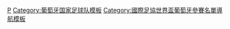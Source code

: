 {{National squad
 | name      = 2002年世界杯足球赛葡萄牙参赛名单
 | bg        = #B50000
 | fg        = gold
 |bordercolor= #006600
 | country   = 葡萄牙
 | flag      = Portugal
 | comp link = 2002年世界杯足球赛
 | comp      = 2002年世界杯足球赛
 | p1        = [[维托尔·巴亚|-{zh-hans:巴亚;zh-hk:拜亞;zh-tw:巴亞;}-]]
 | p2        = [[若热·科斯塔|-{zh-hans:若热·科斯塔;zh-hk:佐治·哥斯達;zh-tw:科斯塔;}-]]
 | p3        = [[阿贝尔·沙维尔|-{zh-hans:沙维尔;zh-hk:沙維亞;zh-tw:沙維爾;}-]]
 | p4        = [[馬高·簡利拿|-{zh-hans:卡内拉;zh-hk:簡利拿;zh-tw:卡內拉;}-]]
 | p5        = [[费尔南多·科托|-{zh-hans:科托;zh-hk:古圖;zh-tw:科托;}-]] [[File:Captain sports.svg|10px|link=隊長 (足球)|alt=队长]]
 | p6        = [[保罗·索萨|-{zh-hans:索萨;zh-hk:蘇沙;zh-tw:索薩;}-]]
 | p7        = [[路易斯·菲戈|-{zh-hans:菲戈;zh-hk:費高;zh-tw:菲戈;}-]]
 | p8        = [[若昂·平托|平托]]
 | p9        = [[保莱塔|-{zh-hans:保莱塔;zh-hk:保連達;zh-tw:保萊塔;}-]]
 | p10       = [[鲁伊·科斯塔|-{zh-hans:鲁伊·科斯塔;zh-hk:雷·哥斯達;zh-tw:魯伊·科斯塔;}-]] 
 | p11       = [[塞尔吉奥·孔塞桑|孔塞桑]]
 | p12       = [[曉高·維亞拿|-{zh-hans:乌戈·维亚纳;zh-hk:曉高·維亞拿;zh-tw:烏戈·維亞納;}-]]
 | p13       = [[若热·安德拉德|-{zh-hans:安德拉德;zh-hk:安達迪;zh-tw:安德拉德;}-]]
 | p14       = [[佩德罗·巴尔博扎|-{zh-hans:巴尔博扎;zh-hk:巴保沙;zh-tw:巴爾博扎;}-]]
 | p15       = [[内尔松·佩雷拉|内尔松]]
 | p16       = [[里卡多·佩雷拉 (1976年)|-{zh-hk:列卡度;zh-hans:里卡多;zh-tw:里卡多;}-]]
 | p17       = [[保罗·本托|-{zh-hans:本托;zh-hk:賓圖;zh-tw:本托;}-]]
 | p18       = [[努诺·弗雷绍特|弗雷绍特]]
 | p19       = [[卡普舒]]
 | p20       = [[佩蒂特|-{zh-hans:佩蒂特;zh-hk:比堤;zh-tw:佩蒂特;}-]]
 | p21       = [[努诺·戈麦斯|-{zh-hk:紐奴·高美斯;zh-hans:努诺·戈麦斯;zh-tw:勞諾·戈麥斯;}-]]
 | p22       = [[罗伯托·塞韦罗|-{zh-hans:贝托;zh-hk:比圖;zh-tw:貝托;}-]] 
 | p23       = [[雷·佐治|-{zh-hans:鲁伊·若热;zh-hk:雷·佐治;zh-tw:魯伊·若熱;}-]]
 | coach     = [[安东尼奥·奥利韦拉|-{zh-hans:奥利韦拉;zh-hk:奧利華拉;zh-tw:奧利韋拉;}-]]
}}<noinclude>
[[Category:2002年世界盃足球賽參賽名單模板|P]]
[[Category:葡萄牙国家足球队模板]]
[[Category:國際足協世界盃葡萄牙參賽名單導航模板]]
</noinclude>